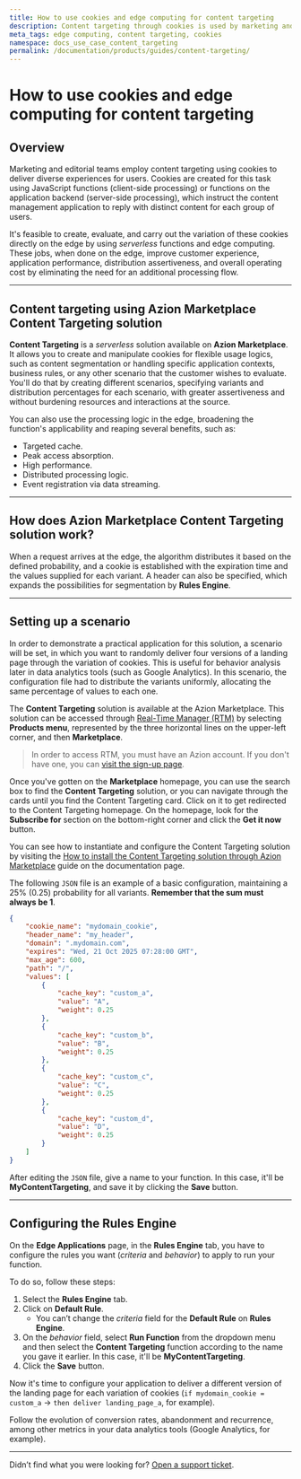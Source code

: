 ```yaml
---
title: How to use cookies and edge computing for content targeting
description: Content targeting through cookies is used by marketing and editorial teams to provide different experiences for users.
meta_tags: edge computing, content targeting, cookies
namespace: docs_use_case_content_targeting
permalink: /documentation/products/guides/content-targeting/
---
```


# How to use cookies and edge computing for content targeting

## Overview

Marketing and editorial teams employ content targeting using cookies to deliver diverse experiences for users. Cookies are created for this task using JavaScript functions (client-side processing) or functions on the application backend (server-side processing), which instruct the content management application to reply with distinct content for each group of users.

It's feasible to create, evaluate, and carry out the variation of these cookies directly on the edge by using *serverless* functions and edge computing. These jobs, when done on the edge, improve customer experience, application performance, distribution assertiveness, and overall operating cost by eliminating the need for an additional processing flow.

---

## Content targeting using Azion Marketplace Content Targeting solution

**Content Targeting** is a *serverless* solution available on **Azion Marketplace**. It allows you to create and manipulate cookies for flexible usage logics, such as content segmentation or handling specific application contexts, business rules, or any other scenario that the customer wishes to evaluate. You'll do that by creating different scenarios, specifying variants and distribution percentages for each scenario, with greater assertiveness and without burdening resources and interactions at the source.

You can also use the processing logic in the edge, broadening the function's applicability and reaping several benefits, such as:

- Targeted cache.
- Peak access absorption. 
- High performance.
- Distributed processing logic.
- Event registration via data streaming.

---

## How does Azion Marketplace Content Targeting solution work?

When a request arrives at the edge, the algorithm distributes it based on the defined probability, and a cookie is established with the expiration time and the values supplied for each variant. A header can also be specified, which expands the possibilities for segmentation by **Rules Engine**.

---

## Setting up a scenario

In order to demonstrate a practical application for this solution, a scenario will be set, in which you want to randomly deliver four versions of a landing page through the variation of cookies. This is useful for behavior analysis later in data analytics tools (such as Google Analytics). In this scenario, the configuration file had to distribute the variants uniformly, allocating the same percentage of values to each one.

The **Content Targeting** solution is available at the Azion Marketplace. This solution can be accessed through [Real-Time Manager (RTM)](https://manager.azion.com/) by selecting **Products menu**, represented by the three horizontal lines on the upper-left corner, and then **Marketplace**.

> In order to access RTM, you must have an Azion account. If you don't have one, you can [visit the sign-up page](https://manager.azion.com/signup).

Once you've gotten on the **Marketplace** homepage, you can use the search box to find the **Content Targeting** solution, or you can navigate through the cards until you find the Content Targeting card. Click on it to get redirected to the Content Targeting homepage. On the homepage, look for the **Subscribe for** section on the bottom-right corner and click the **Get it now** button.

You can see how to instantiate and configure the Content Targeting solution by visiting the [How to install the Content Targeting solution through Azion Marketplace](/en/documentation/products/guides/content_target_mktp/) guide on the documentation page.

The following `JSON` file is an example of a basic configuration, maintaining a 25% (0.25) probability for all variants. **Remember that the sum must always be 1**.

``` json
{
	"cookie_name": "mydomain_cookie",
	"header_name": "my_header",
	"domain": ".mydomain.com",
    "expires": "Wed, 21 Oct 2025 07:28:00 GMT",
    "max_age": 600,
    "path": "/",
    "values": [
        {
            "cache_key": "custom_a",
            "value": "A",
            "weight": 0.25
        },
        {
            "cache_key": "custom_b",
            "value": "B",
            "weight": 0.25
        },
        {
            "cache_key": "custom_c",
            "value": "C",
            "weight": 0.25
        },
        {
            "cache_key": "custom_d",
            "value": "D",
            "weight": 0.25
        }
    ]
}
```

After editing the `JSON` file, give a name to your function. In this case, it'll be **MyContentTargeting**, and save it by clicking the **Save** button.

---

## Configuring the Rules Engine

On the **Edge Applications** page, in the **Rules Engine** tab, you have to configure the rules you want (*criteria* and *behavior*) to apply to run your function.

To do so, follow these steps:

1. Select the **Rules Engine** tab.
2. Click on **Default Rule**.
    - You can’t change the *criteria* field for the **Default Rule** on **Rules Engine**.
3. On the *behavior* field, select **Run Function** from the dropdown menu and then select the **Content Targeting** function according to the name you gave it earlier. In this case, it'll be **MyContentTargeting**.
4. Click the **Save** button.

Now it's time to configure your application to deliver a different version of the landing page for each variation of cookies (`if mydomain_cookie = custom_a` -> `then deliver landing_page_a`, for example).

Follow the evolution of conversion rates, abandonment and recurrence, among other metrics in your data analytics tools (Google Analytics, for example).
    
---

Didn’t find what you were looking for? [Open a support ticket](https://tickets.azion.com/).
